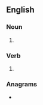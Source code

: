 ==English==

===Noun===
{{head|en|noun plural form}}

# {{plural of|welt|lang=en}}

===Verb===
{{head|en|verb form}}

# {{en-third-person singular of|welt}}

===Anagrams===
* {{l|en|swelt}}